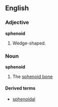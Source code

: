==English==
===Adjective===
'''sphenoid'''

# Wedge-shaped.

===Noun===
'''sphenoid'''

# The [[sphenoid bone]]

====Derived terms====
*[[sphenoidal]]